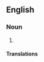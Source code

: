 {{also|half cell}}

==English==

===Noun===
{{en-noun|head=[[half]]-[[cell]]}}

# {{alternative spelling of|half cell|lang=en}}

====Translations====
{{trans-see|half cell}}